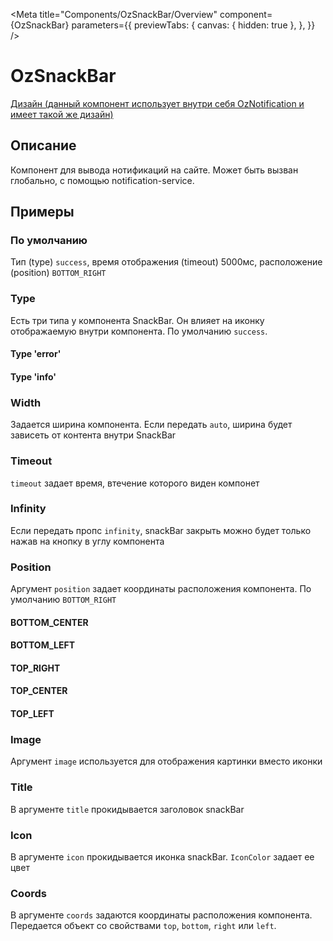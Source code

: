 
<Meta title="Components/OzSnackBar/Overview"
      component={OzSnackBar}
      parameters={{
        previewTabs: {
          canvas: { hidden: true },
        },
      }}
/>

# OzSnackBar

[Дизайн (данный компонент использует внутри себя OzNotification и имеет такой же дизайн)](https://www.figma.com/file/F7liVaQiHzkojA2NM1ztIJ/02.-Core---UI-Components?node-id=0%3A2007)

## Описание

Компонент для вывода нотификаций на сайте. Может быть вызван глобально, с помощью notification-service.

## Примеры

### По умолчанию

Тип (type) `success`, время отображения (timeout) 5000мс, расположение (position) `BOTTOM_RIGHT`

<Canvas>
  <Story id="components-ozsnackbar-stories--default" />
</Canvas>

### Type

Есть три типа у компонента SnackBar. Он влияет на иконку отображаемую внутри компонента.
По умолчанию `success`.

#### Type 'error'
<Canvas>
  <Story id="components-ozsnackbar-stories--type-error" />
</Canvas>

#### Type 'info'

<Canvas>
  <Story id="components-ozsnackbar-stories--type-info" />
</Canvas>

### Width

Задается ширина компонента. Если передать `auto`, ширина будет зависеть от контента внутри SnackBar

<Canvas>
  <Story id="components-ozsnackbar-stories--width" />
  <Story id="components-ozsnackbar-stories--width-auto" />
</Canvas>

### Timeout

`timeout` задает время, втечение которого виден компонет

<Canvas>
  <Story id="components-ozsnackbar-stories--timeout" />
</Canvas>

### Infinity

Если передать пропс `infinity`, snackBar закрыть можно будет только нажав на кнопку в углу компонента

<Canvas>
  <Story id="components-ozsnackbar-stories--infinity-prop" />
</Canvas>

### Position

Аргумент `position` задает координаты расположения компонента. По умолчанию `BOTTOM_RIGHT`

#### BOTTOM_CENTER

<Canvas>
  <Story id="components-ozsnackbar-stories--position-bc" />
</Canvas>

#### BOTTOM_LEFT

<Canvas>
  <Story id="components-ozsnackbar-stories--position-bl" />
</Canvas>

#### TOP_RIGHT

<Canvas>
  <Story id="components-ozsnackbar-stories--position-tr" />
</Canvas>

#### TOP_CENTER

<Canvas>
  <Story id="components-ozsnackbar-stories--position-tc" />
</Canvas>

#### TOP_LEFT

<Canvas>
  <Story id="components-ozsnackbar-stories--position-tl" />
</Canvas>

### Image

Аргумент `image` используется для отображения картинки вместо иконки

<Canvas>
  <Story id="components-ozsnackbar-stories--image" />
</Canvas>

### Title

В аргументе `title` прокидывается заголовок snackBar

<Canvas>
  <Story id="components-ozsnackbar-stories--title" />
</Canvas>

### Icon

В аргументе `icon` прокидывается иконка snackBar. `IconColor` задает ее цвет

<Canvas>
  <Story id="components-ozsnackbar-stories--icon-color" />
</Canvas>

### Coords

В аргументе `coords` задаются координаты расположения компонента.
Передается объект со свойствами `top`, `bottom`, `right` или `left`.

<Canvas>
  <Story id="components-ozsnackbar-stories--coords" />
</Canvas>
